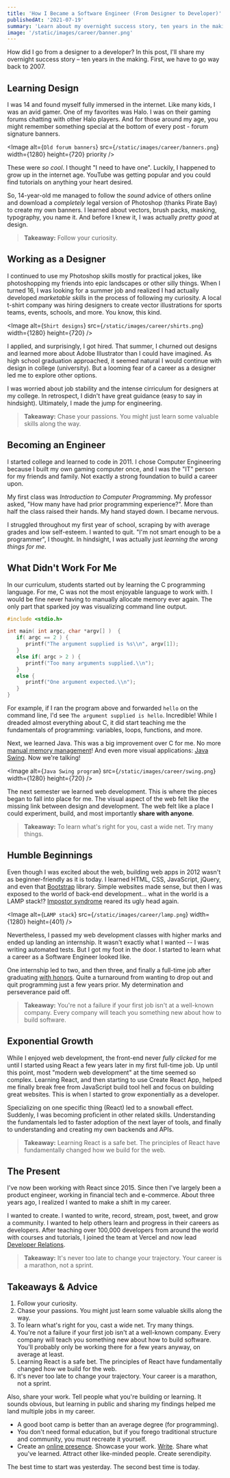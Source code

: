 ```yaml
---
title: 'How I Became a Software Engineer (From Designer to Developer)'
publishedAt: '2021-07-19'
summary: 'Learn about my overnight success story, ten years in the making.'
image: '/static/images/career/banner.png'
---
```


How did I go from a designer to a developer? In this post, I'll share my overnight success story – ten years in the making. First, we have to go way back to 2007.

## Learning Design

I was 14 and found myself fully immersed in the internet. Like many kids, I was an avid gamer. One of my favorites was Halo. I was on their gaming forums chatting with other Halo players. And for those around my age, you might remember something special at the bottom of every post - forum signature banners.

<Image
  alt={`Old forum banners`}
  src={`/static/images/career/banners.png`}
  width={1280}
  height={720}
  priority
/>

These were _so cool_. I thought "I need to have one". Luckily, I happened to grow up in the internet age. YouTube was getting popular and you could find tutorials on anything your heart desired.

So, 14-year-old me managed to follow the _sound_ advice of others online and download a _completely_ legal version of Photoshop (thanks Pirate Bay) to create my own banners. I learned about vectors, brush packs, masking, typography, you name it. And before I knew it, I was actually _pretty good_ at design.

> **Takeaway:** Follow your curiosity.

## Working as a Designer

I continued to use my Photoshop skills mostly for practical jokes, like photoshopping my friends into epic landscapes or other silly things. When I turned 16, I was looking for a summer job and realized I had actually developed _marketable skills_ in the process of following my curiosity. A local t-shirt company was hiring designers to create vector illustrations for sports teams, events, schools, and more. You know, this kind.

<Image
  alt={`Shirt designs`}
  src={`/static/images/career/shirts.png`}
  width={1280}
  height={720}
/>

I applied, and surprisingly, I got hired. That summer, I churned out designs and learned more about Adobe Illustrator than I could have imagined. As high school graduation approached, it seemed natural I would continue with design in college (university). But a looming fear of a career as a designer led me to explore other options.

I was worried about job stability and the intense cirriculum for designers at my college. In retrospect, I didn't have great guidance (easy to say in hindsight). Ultimately, I made the jump for engineering.

> **Takeaway:** Chase your passions. You might just learn some valuable skills along the way.

## Becoming an Engineer

I started college and learned to code in 2011. I chose Computer Engineering because I built my own gaming computer once, and I was the "IT" person for my friends and family. Not exactly a strong foundation to build a career upon.

My first class was _Introduction to Computer Programming_. My professor asked, "How many have had prior programming experience?". More than half the class raised their hands. My hand stayed down. I became nervous.

I struggled throughout my first year of school, scraping by with average grades and low self-esteem. I wanted to quit. "I'm not smart enough to be a programmer", I thought. In hindsight, I was actually just _learning the wrong things for me_.

## What Didn't Work For Me

In our curriculum, students started out by learning the C programming language. For me, C was not the most enjoyable language to work with. I would be fine never having to manually allocate memory ever again. The only part that sparked joy was visualizing command line output.

```c
#include <stdio.h>

int main( int argc, char *argv[] )  {
   if( argc == 2 ) {
      printf("The argument supplied is %s\\n", argv[1]);
   }
   else if( argc > 2 ) {
      printf("Too many arguments supplied.\\n");
   }
   else {
      printf("One argument expected.\\n");
   }
}
```

For example, if I ran the program above and forwarded `hello` on the command line, I'd see `The argument supplied is hello`. Incredible! While I dreaded almost everything about C, it did start teaching me the fundamentals of programming: variables, loops, functions, and more.

Next, we learned Java. This was a big improvement over C for me. No more [manual memory management](<https://en.wikipedia.org/wiki/Garbage_collection_(computer_science)>)! And even more visual applications: [Java Swing](<https://en.wikipedia.org/wiki/Swing_(Java)>). Now we're talking!

<Image
  alt={`Java Swing program`}
  src={`/static/images/career/swing.png`}
  width={1280}
  height={720}
/>

The next semester we learned web development. This is where the pieces began to fall into place for me. The visual aspect of the web felt like the missing link between design and development. The web felt like a place I could experiment, build, and most importantly **share with anyone**.

> **Takeaway:** To learn what's right for you, cast a wide net. Try many things.

## Humble Beginnings

Even though I was excited about the web, building web apps in 2012 wasn't as beginner-friendly as it is today. I learned HTML, CSS, JavaScript, jQuery, and even that [Bootstrap](<https://en.wikipedia.org/wiki/Bootstrap_(front-end_framework)>) library. Simple websites made sense, but then I was exposed to the world of back-end development... what in the world is a LAMP stack!? [Impostor syndrome](https://en.wikipedia.org/wiki/Impostor_syndrome) reared its ugly head again.

<Image
  alt={`LAMP stack`}
  src={`/static/images/career/lamp.png`}
  width={1280}
  height={401}
/>

Nevertheless, I passed my web development classes with higher marks and ended up landing an internship. It wasn't exactly what I wanted -- I was writing automated tests. But I got my foot in the door. I started to learn what a career as a Software Engineer looked like.

One internship led to two, and then three, and finally a full-time job after graduating [with honors](https://en.wiktionary.org/wiki/cum_laude). Quite a turnaround from wanting to drop out and quit programming just a few years prior. My determination and perseverance paid off.

> **Takeaway:** You're not a failure if your first job isn't at a well-known company. Every company will teach you something new about how to build software.

## Exponential Growth

<StaticTweet id="826528907381739520" />

While I enjoyed web development, the front-end never _fully clicked_ for me until I started using React a few years later in my first full-time job. Up until this point, most "modern web development" at the time seemed so complex. Learning React, and then starting to use Create React App, helped me finally break free from JavaScript build tool hell and focus on building great websites. This is when I started to grow exponentially as a developer.


Specializing on one specific thing (React) led to a snowball effect. Suddenly, I was becoming proficient in other related skills. Understanding the fundamentals led to faster adoption of the next layer of tools, and finally to understanding and creating my own backends and APIs.

> **Takeaway:** Learning React is a safe bet. The principles of React have fundamentally changed how we build for the web.

## The Present

I've now been working with React since 2015. Since then I've largely been a product engineer, working in financial tech and e-commerce. About three years ago, I realized I wanted to make a shift in my career.

I wanted to create. I wanted to write, record, stream, post, tweet, and grow a community. I wanted to help others learn and progress in their careers as developers. After teaching over 100,000 developers from around the world with courses and tutorials, I joined the team at Vercel and now lead [Developer Relations](https://leerob.io/blog/head-of-devrel).

> **Takeaway:** It's never too late to change your trajectory. Your career is a marathon, not a sprint.

## Takeaways & Advice

1. Follow your curiosity.
1. Chase your passions. You might just learn some valuable skills along the way.
1. To learn what's right for you, cast a wide net. Try many things.
1. You're not a failure if your first job isn't at a well-known company. Every company will teach you something new about how to build software. You'll probably only be working there for a few years anyway, on average at least.
1. Learning React is a safe bet. The principles of React have fundamentally changed how we build for the web.
1. It's never too late to change your trajectory. Your career is a marathon, not a sprint.

Also, share your work. Tell people what you're building or learning. It sounds obvious, but learning in public and sharing my findings helped me land multiple jobs in my career.

<StaticTweet id="1334334544598740994" />

- A good boot camp is better than an average degree (for programming).
- You don't need formal education, but if you forego traditional structure and community, you must recreate it yourself.
- Create an [online presence](/blog/beginners-guide-to-the-programming-portfolio#why-do-you-need-a-portfolio). Showcase your work. [Write](/blog/teach-online#writing-online). Share what you've learned. Attract other like-minded people. Create serendipity.

The best time to start was yesterday. The second best time is today.
